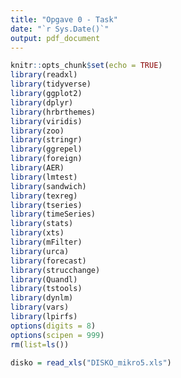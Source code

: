 ```yaml
---
title: "Opgave 0 - Task"
date: "`r Sys.Date()`"
output: pdf_document
---
```


```r
knitr::opts_chunk$set(echo = TRUE)
library(readxl)
library(tidyverse)
library(ggplot2)
library(dplyr)
library(hrbrthemes)
library(viridis)
library(zoo)
library(stringr)
library(ggrepel)
library(foreign)
library(AER)
library(lmtest)
library(sandwich)
library(texreg)
library(tseries)
library(timeSeries)
library(stats)
library(xts)
library(mFilter)
library(urca)
library(forecast)
library(strucchange)
library(Quandl)
library(tstools)
library(dynlm)
library(vars)
library(lpirfs)
options(digits = 8)
options(scipen = 999)
rm(list=ls())
```

```r
disko = read_xls("DISKO_mikro5.xls")
```

